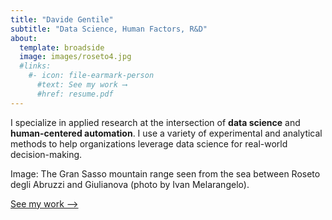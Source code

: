 ```yaml
---
title: "Davide Gentile"
subtitle: "Data Science, Human Factors, R&D"
about:
  template: broadside
  image: images/roseto4.jpg
  #links:
    #- icon: file-earmark-person
      #text: See my work ⟶
      #href: resume.pdf
---
```


I specialize in applied research at the intersection of **data science** and **human-centered automation**. I use a variety of experimental and analytical methods to help organizations leverage data science for real-world decision-making.

Image: The Gran Sasso mountain range seen from the sea between Roseto degli Abruzzi and Giulianova (photo by Ivan Melarangelo).

[See my work ⟶](work.qmd)
